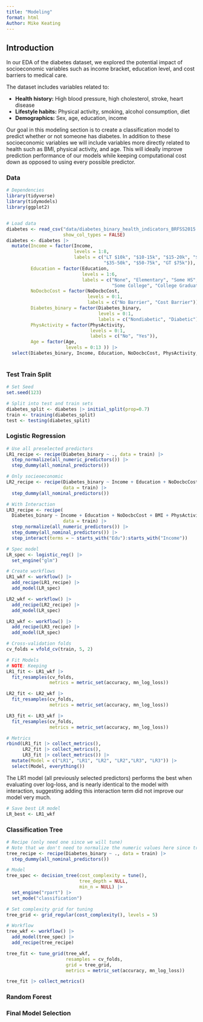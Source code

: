 ```yaml
---
title: "Modeling"
format: html
Author: Mike Keating
---
```


## Introduction

In our EDA of the diabetes dataset, we explored the potential impact of socioeconomic variables such as income bracket, education level, and cost barriers to medical care.

The dataset includes variables related to:

-   **Health history:** High blood pressure, high cholesterol, stroke, heart disease
-   **Lifestyle habits:** Physical activity, smoking, alcohol consumption, diet
-   **Demographics:** Sex, age, education, income

Our goal in this modeling section is to create a classification model to predict whether or not someone has diabetes. In addition to these socioeconomic variables we will include variables more directly related to health such as BMI, physical activity, and age. This will ideally improve prediction performance of our models while keeping computational cost down as opposed to using every possible predictor.

### Data

```r
# Dependencies
library(tidyverse) 
library(tidymodels)
library(ggplot2) 


# Load data
diabetes <- read_csv("data/diabetes_binary_health_indicators_BRFSS2015.csv", 
                     show_col_types = FALSE)
diabetes <- diabetes |> 
  mutate(Income = factor(Income, 
                         levels = 1:8, 
                         labels = c("LT $10k", "$10-15k", "$15-20k", "$20-25k", "$25-35k",
                                    "$35-50k", "$50-75k", "GT $75k")),
         Education = factor(Education,
                            levels = 1:6,
                            labels = c("None", "Elementary", "Some HS", "HS Graduate", 
                                       "Some College", "College Graduate")),
         NoDocbcCost = factor(NoDocbcCost,
                              levels = 0:1,
                              labels = c("No Barrier", "Cost Barrier")),
         Diabetes_binary = factor(Diabetes_binary,
                                  levels = 0:1,
                                  labels = c("Nondiabetic", "Diabetic")),
         PhysActivity = factor(PhysActivity,
                               levels = 0:1,
                               labels = c("No", "Yes")),
         Age = factor(Age,
                      levels = 0:13 )) |>
  select(Diabetes_binary, Income, Education, NoDocbcCost, PhysActivity, Age, BMI)
  

```

### Test Train Split

```r
# Set Seed
set.seed(123)

# Split into test and train sets
diabetes_split <- diabetes |> initial_split(prop=0.7)
train <- training(diabetes_split)
test <- testing(diabetes_split)
```

### Logistic Regression

```r
# Use all preselected predictors
LR1_recipe <- recipe(Diabetes_binary ~ ., data = train) |> 
  step_normalize(all_numeric_predictors()) |>
  step_dummy(all_nominal_predictors())

# Only socieoeconomic
LR2_recipe <- recipe(Diabetes_binary ~ Income + Education + NoDocbcCost, 
                     data = train) |>
  step_dummy(all_nominal_predictors())

# With Interaction
LR3_recipe <- recipe(
  Diabetes_binary ~ Income + Education + NoDocbcCost + BMI + PhysActivity, 
                     data = train) |> 
  step_normalize(all_numeric_predictors()) |>
  step_dummy(all_nominal_predictors()) |>
  step_interact(terms = ~ starts_with("Edu"):starts_with("Income"))

# Spec model
LR_spec <- logistic_reg() |> 
  set_engine("glm")

# Create workflows
LR1_wkf <- workflow() |> 
  add_recipe(LR1_recipe) |> 
  add_model(LR_spec)

LR2_wkf <- workflow() |> 
  add_recipe(LR2_recipe) |> 
  add_model(LR_spec)

LR3_wkf <- workflow() |> 
  add_recipe(LR3_recipe) |> 
  add_model(LR_spec)

# Cross-validation folds
cv_folds = vfold_cv(train, 5, 2)

# Fit Models
# NOTE: Keeping 
LR1_fit <- LR1_wkf |> 
  fit_resamples(cv_folds, 
                metrics = metric_set(accuracy, mn_log_loss))

LR2_fit <- LR2_wkf |> 
  fit_resamples(cv_folds, 
                metrics = metric_set(accuracy, mn_log_loss))

LR3_fit <- LR3_wkf |> 
  fit_resamples(cv_folds, 
                metrics = metric_set(accuracy, mn_log_loss))

# Metrics 
rbind(LR1_fit |> collect_metrics(),
      LR2_fit |> collect_metrics(),
      LR3_fit |> collect_metrics()) |>
  mutate(Model = c("LR1", "LR1", "LR2", "LR2","LR3", "LR3")) |>
  select(Model, everything())
```

The LR1 model (all previously selected predictors) performs the best when evaluating over log-loss, and is nearly identical to the model with interaction, suggesting adding this interaction term did not improve our model very much.

```r
# Save best LR model
LR_best <- LR1_wkf
```

### Classification Tree

```r
# Recipe (only need one since we will tune)
# Note that we don't need to normalize the numeric values here since tree models are not distance based
tree_recipe <- recipe(Diabetes_binary ~ ., data = train) |>
  step_dummy(all_nominal_predictors()) 

# Model
tree_spec <- decision_tree(cost_complexity = tune(),
                           tree_depth = NULL,
                           min_n = NULL) |>
  set_engine("rpart") |>
  set_mode("classification")

# Set complexity grid for tuning
tree_grid <- grid_regular(cost_complexity(), levels = 5)

# Workflow
tree_wkf <- workflow() |>
  add_model(tree_spec) |>
  add_recipe(tree_recipe)

tree_fit <- tune_grid(tree_wkf,
                      resamples = cv_folds,
                      grid = tree_grid,
                      metrics = metric_set(accuracy, mn_log_loss))

tree_fit |> collect_metrics()

```

### Random Forest

### Final Model Selection

